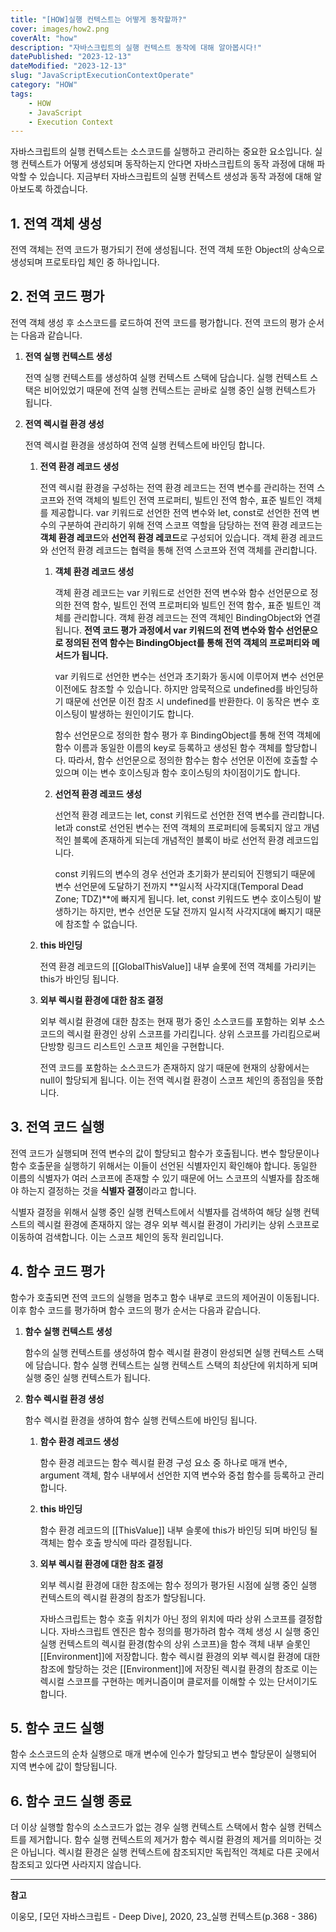 ```yaml
---
title: "[HOW]실행 컨텍스트는 어떻게 동작할까?"
cover: images/how2.png
coverAlt: "how"
description: "자바스크립트의 실행 컨텍스트 동작에 대해 알아봅시다!"
datePublished: "2023-12-13"
dateModified: "2023-12-13"
slug: "JavaScriptExecutionContextOperate"
category: "HOW"
tags:
    - HOW
    - JavaScript
    - Execution Context
---
```


자바스크립트의 실행 컨텍스트는 소스코드를 실행하고 관리하는 중요한 요소입니다. 실행 컨텍스트가 어떻게 생성되며 동작하는지 안다면 자바스크립트의 동작 과정에 대해 파악할 수 있습니다. 지금부터 자바스크립트의 실행 컨텍스트 생성과 동작 과정에 대해 알아보도록 하겠습니다.

## 1. 전역 객체 생성

전역 객체는 전역 코드가 평가되기 전에 생성됩니다. 전역 객체 또한 Object의 상속으로 생성되며 프로토타입 체인 중 하나입니다.

## 2. 전역 코드 평가

전역 객체 생성 후 소스코드를 로드하여 전역 코드를 평가합니다. 전역 코드의 평가 순서는 다음과 같습니다.

1. **전역 실행 컨텍스트 생성**
    
    전역 실행 컨텍스트를 생성하여 실행 컨텍스트 스택에 담습니다. 실행 컨텍스트 스택은 비어있었기 때문에 전역 실행 컨텍스트는 곧바로 실행 중인 실행 컨텍스트가 됩니다.
    
2. **전역 렉시컬 환경 생성**
    
    전역 렉시컬 환경을 생성하여 전역 실행 컨텍스트에 바인딩 합니다.
    
    1. **전역 환경 레코드 생성**
        
        전역 렉시컬 환경을 구성하는 전역 환경 레코드는 전역 변수를 관리하는 전역 스코프와 전역 객체의 빌트인 전역 프로퍼티, 빌트인 전역 함수, 표준 빌트인 객체를 제공합니다. var 키워드로 선언한 전역 변수와 let, const로 선언한 전역 변수의 구분하여 관리하기 위해 전역 스코프 역할을 담당하는 전역 환경 레코드는 **객체 환경 레코드**와 **선언적 환경 레코드**로 구성되어 있습니다. 객체 환경 레코드와 선언적 환경 레코드는 협력을 통해 전역 스코프와 전역 객체를 관리합니다.
        
        1. **객체 환경 레코드 생성**
            
            객체 환경 레코드는 var 키워드로 선언한 전역 변수와 함수 선언문으로 정의한 전역 함수, 빌트인 전역 프로퍼티와 빌트인 전역 함수, 표준 빌트인 객체를 관리합니다. 객체 환경 레코드는 전역 객체인 BindingObject와 연결됩니다. **전역 코드 평가 과정에서 var 키워드의 전역 변수와 함수 선언문으로 정의된 전역 함수는 BindingObject를 통해 전역 객체의 프로퍼티와 메서드가 됩니다.**
            
            var 키워드로 선언한 변수는 선언과 초기화가 동시에 이루어져 변수 선언문 이전에도 참조할 수 있습니다. 하지만 암묵적으로 undefined를 바인딩하기 때문에 선언문 이전 참조 시 undefined를 반환한다. 이 동작은 변수 호이스팅이 발생하는 원인이기도 합니다.
            
            함수 선언문으로 정의한 함수 평가 후 BindingObject를 통해 전역 객체에 함수 이름과 동일한 이름의 key로 등록하고 생성된 함수 객체를 할당합니다. 따라서, 함수 선언문으로 정의한 함수는 함수 선언문 이전에 호출할 수 있으며 이는 변수 호이스팅과 함수 호이스팅의 차이점이기도 합니다.
            
        2. **선언적 환경 레코드 생성**
            
            선언적 환경 레코드는 let, const 키워드로 선언한 전역 변수를 관리합니다. let과 const로 선언된 변수는 전역 객체의 프로퍼티에 등록되지 않고 개념적인 블록에 존재하게 되는데 개념적인 블록이 바로 선언적 환경 레코드입니다.
            
            const 키워드의 변수의 경우 선언과 초기화가 분리되어 진행되기 때문에 변수 선언문에 도달하기 전까지 **일시적 사각지대(Temporal Dead Zone; TDZ)**에 빠지게 됩니다. let, const 키워드도 변수 호이스팅이 발생하기는 하지만, 변수 선언문 도달 전까지 일시적 사각지대에 빠지기 때문에 참조할 수 없습니다.
            
    2. **this 바인딩**
        
        전역 환경 레코드의 [[GlobalThisValue]] 내부 슬롯에 전역 객체를 가리키는 this가 바인딩 됩니다. 
        
    3. **외부 렉시컬 환경에 대한 참조 결정**
        
        외부 렉시컬 환경에 대한 참조는 현재 평가 중인 소스코드를 포함하는 외부 소스코드의 렉시컬 환경인 상위 스코프를 가리킵니다. 상위 스코프를 가리킴으로써 단방향 링크드 리스트인 스코프 체인을 구현합니다.
        
        전역 코드를 포함하는 소스코드가 존재하지 않기 때문에 현재의 상황에서는 null이 할당되게 됩니다. 이는 전역 렉시컬 환경이 스코프 체인의 종점임을 뜻합니다.
        

## 3. 전역 코드 실행

전역 코드가 실행되며 전역 변수의 값이 할당되고 함수가 호출됩니다. 변수 할당문이나 함수 호출문을 실행하기 위해서는 이들이 선언된 식별자인지 확인해야 합니다. 동일한 이름의 식별자가 여러 스코프에 존재할 수 있기 때문에 어느 스코프의 식별자를 참조해야 하는지 결정하는 것을 **식별자 결정**이라고 합니다.

식별자 결정을 위해서 실행 중인 실행 컨텍스트에서 식별자를 검색하여 해당 실행 컨텍스트의 렉시컬 환경에 존재하지 않는 경우 외부 렉시컬 환경이 가리키는 상위 스코프로 이동하여 검색합니다. 이는 스코프 체인의 동작 원리입니다.

## 4. 함수 코드 평가

함수가 호출되면 전역 코드의 실행을 멈추고 함수 내부로 코드의 제어권이 이동됩니다. 이후 함수 코드를 평가하며 함수 코드의 평가 순서는 다음과 같습니다.

1. **함수 실행 컨텍스트 생성**
    
    함수의 실행 컨텍스트를 생성하여 함수 렉시컬 환경이 완성되면 실행 컨텍스트 스택에 담습니다.  함수 실행 컨텍스트는 실행 컨텍스트 스택의 최상단에 위치하게 되며 실행 중인 실행 컨텍스트가 됩니다.
    
2. **함수 렉시컬 환경 생성**
    
    함수 렉시컬 환경을 생하여 함수 실행 컨텍스트에 바인딩 됩니다.
    
    1. **함수 환경 레코드 생성**
        
        함수 환경 레코드는 함수 렉시컬 환경 구성 요소 중 하나로 매개 변수, argument 객체, 함수 내부에서 선언한 지역 변수와 중첩 함수를 등록하고 관리합니다.
        
    2. **this 바인딩**
        
        함수 환경 레코드의 [[ThisValue]] 내부 슬롯에 this가 바인딩 되며 바인딩 될 객체는 함수 호출 방식에 따라 결정됩니다.
        
    3. **외부 렉시컬 환경에 대한 참조 결정**
        
        외부 렉시컬 환경에 대한 참조에는 함수 정의가 평가된 시점에 실행 중인 실행 컨텍스트의 렉시컬 환경의 참조가 할당됩니다.
        
        자바스크립트는 함수 호출 위치가 아닌 정의 위치에 따라 상위 스코프를 결정합니다. 자바스크립트 엔진은 함수 정의를 평가하려 함수 객체 생성 시 실행 중인 실행 컨텍스트의 렉시컬 환경(함수의 상위 스코프)을 함수 객체 내부 슬롯인 [[Environment]]에 저장합니다. 함수 렉시컬 환경의 외부 렉시컬 환경에 대한 참조에 할당하는 것은 [[Environment]]에 저장된 렉시컬 환경의 참조로 이는 렉시컬 스코프를 구현하는 메커니즘이며 클로저를 이해할 수 있는 단서이기도 합니다.
        

## 5. 함수 코드 실행

함수 소스코드의 순차 실행으로 매개 변수에 인수가 할당되고 변수 할당문이 실행되어 지역 변수에 값이 할당됩니다.

## 6. 함수 코드 실행 종료

더 이상 실행할 함수의 소스코드가 없는 경우 실행 컨텍스트 스택에서 함수 실행 컨텍스트를 제거합니다. 함수 실행 컨텍스트의 제거가 함수 렉시컬 환경의 제거를 의미하는 것은 아닙니다. 렉시컬 환경은 실행 컨텍스트에 참조되지만 독립적인 객체로 다른 곳에서 참조되고 있다면 사라지지 않습니다.

---

**참고**

이웅모, ⌈모던 자바스크립트 - Deep Dive⌋, 2020, 23_실행 컨텍스트(p.368 - 386)
